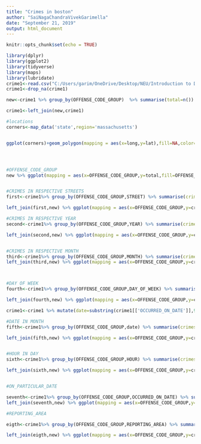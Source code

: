 ---
title: "Crimes in boston"
author: "SaiNagaChandraVivekGarimella"
date: "September 21, 2019"
output: html_document
---

```{r setup, include=FALSE}
knitr::opts_chunk$set(echo = TRUE)
```

```{r}
library(dplyr)
library(ggplot2)
library(tidyverse)
library(maps)
library(lubridate)
crime1<-read.csv("C:/Users/garim/OneDrive/Desktop/NEU/Introduction to Data Management and Processing/data sets/crimes-in-boston/crime.csv")
crime1<-drop_na(crime1)

new<-crime1 %>% group_by(OFFENSE_CODE_GROUP)  %>% summarise(total=n()) %>% arrange(desc(total)) %>% top_n(5)

crime1<-left_join(new,crime1)

#locations
corners<-map_data('state',region='massachusetts')


ggplot(corners)+geom_polygon(mapping = aes(x=long,y=lat),fill=NA,color="black")+ geom_point(data = crime1,mapping = aes(x=Long,y=Lat,color=OFFENSE_CODE_GROUP))+coord_cartesian(xlim = c(-71,-71.2) ,ylim=c(42.22, 42.37))+labs(title = 'Top 5 Crimes reported in Boston',fill='Types of crime',x='Longitude',y='Latitude')




#OFFENSE_CODE_GROUP
new %>% ggplot(mapping = aes(x=OFFENSE_CODE_GROUP,y=total,fill=OFFENSE_CODE_GROUP))+geom_bar(stat = 'identity')+coord_flip()+labs(title = 'Top 5 crimes reported in Boston',x='Crime',y='number of incidents reported',fill='Crime')+geom_text(aes(x=OFFENSE_CODE_GROUP,y=total+6000,label = round(total, 2)))


#CRIMES IN RESPECTIVE STREETS
first<-crime1%>% group_by(OFFENSE_CODE_GROUP,STREET) %>% summarise(crimes_in_respective_streets=n()) %>% arrange(desc(crimes_in_respective_streets)) %>% group_by(OFFENSE_CODE_GROUP) %>% top_n(5)

left_join(first,new) %>% ggplot(mapping = aes(x=OFFENSE_CODE_GROUP,y=crimes_in_respective_streets,fill=STREET))+geom_bar(stat = 'identity',position = 'dodge')+coord_flip()+labs(title = 'Streets in which each of the top-5 crimes is frequently reported',x='Street',y='Number of incidents reported')+geom_text(aes(x=OFFENSE_CODE_GROUP,y=crimes_in_respective_streets+150,label = round(crimes_in_respective_streets, 2)), position = position_dodge(0.9),vjust = 0.5)

#CRIMES IN RESPECTIVE YEAR
second<-crime1%>% group_by(OFFENSE_CODE_GROUP,YEAR) %>% summarise(crimes_in_respective_year=n()) %>% arrange(desc(crimes_in_respective_year)) %>% group_by(OFFENSE_CODE_GROUP) %>% top_n(5)

left_join(second,new) %>% ggplot(mapping = aes(x=OFFENSE_CODE_GROUP,y=crimes_in_respective_year,fill=as.factor(YEAR)))+geom_bar(stat = 'identity',position = 'dodge')+coord_flip()+labs(fill='YEAR')+labs(title = 'Change in number of incidents of each crime',x='Crime',y='number of incidents reported',fill='Crime')+geom_text(aes(x=OFFENSE_CODE_GROUP,y=crimes_in_respective_year+500,label = round(crimes_in_respective_year, 2)),, position = position_dodge(0.9),vjust = 0.5)


#CRIMES IN RESPECTIVE MONTH
third<-crime1%>% group_by(OFFENSE_CODE_GROUP,MONTH) %>% summarise(crimes_in_respective_month=n()) %>% arrange(desc(crimes_in_respective_month)) %>% group_by(OFFENSE_CODE_GROUP) %>% top_n(3)
left_join(third,new) %>% ggplot(mapping = aes(x=OFFENSE_CODE_GROUP,y=crimes_in_respective_month,fill=as.factor(MONTH)))+geom_bar(stat = 'identity',position = 'dodge')+coord_flip()+labs(fill='MONTHS IN AN YEAR',x='Month',y='Numbe of crimes reported',title = 'Months in which each of Top-5 crimes is frequently reported')+geom_text(aes(x=OFFENSE_CODE_GROUP,y=crimes_in_respective_month+250,label = round(crimes_in_respective_month, 2)), position = position_dodge(0.9),vjust = 0.5)



#DAY OF WEEK
fourth<-crime1%>% group_by(OFFENSE_CODE_GROUP,DAY_OF_WEEK) %>% summarise(crimes_in_respective_day_of_week=n()) %>% arrange(desc(crimes_in_respective_day_of_week)) %>% group_by(OFFENSE_CODE_GROUP) %>% top_n(3)

left_join(fourth,new) %>% ggplot(mapping = aes(x=OFFENSE_CODE_GROUP,y=crimes_in_respective_day_of_week,fill=as.factor(DAY_OF_WEEK)))+geom_bar(stat = 'identity',position = 'dodge')+coord_flip()+labs(fill='DAY OF WEEK')+labs(fill='Day in a week',x='Crime',y='Numbe of crimes reported')+geom_text(aes(x=OFFENSE_CODE_GROUP,y=crimes_in_respective_day_of_week+500,label = round(crimes_in_respective_day_of_week, 2)), position = position_dodge(0.9),vjust = 0.5)

crime1<-crime1 %>% mutate(date=substring(crime1[['OCCURRED_ON_DATE']],9,10))

#DATE IN MONTH
fifth<-crime1%>% group_by(OFFENSE_CODE_GROUP,date) %>% summarise(crimes_in_respective_date_in_month=n()) %>% arrange(desc(crimes_in_respective_date_in_month)) %>% group_by(OFFENSE_CODE_GROUP) %>% top_n(3)

left_join(fifth,new) %>% ggplot(mapping = aes(x=OFFENSE_CODE_GROUP,y=crimes_in_respective_date_in_month,fill=as.factor(date)))+geom_bar(stat = 'identity',position = 'dodge')+coord_flip()+labs(title='Dates on which most number of Top-5 crimes reported',x='Crime',y='Number of crimes reported',fill='DATE IN MONTH')+geom_text(aes(x=OFFENSE_CODE_GROUP,y=crimes_in_respective_date_in_month+100,label = round(crimes_in_respective_date_in_month, 2)), position = position_dodge(0.9),vjust = 0.5)


#HOUR IN DAY
sixth<-crime1%>% group_by(OFFENSE_CODE_GROUP,HOUR) %>% summarise(crimes_in_respective_hour_in_day=n()) %>% arrange(desc(crimes_in_respective_hour_in_day)) %>% group_by(OFFENSE_CODE_GROUP) %>% top_n(3)

left_join(sixth,new) %>% ggplot(mapping = aes(x=OFFENSE_CODE_GROUP,y=crimes_in_respective_hour_in_day,fill=as.factor(HOUR)))+geom_bar(stat = 'identity',position = 'dodge')+coord_flip()+labs(fill='HOUR IN DAY',x='Crime',y='Number of incidents reported',title='Hour of a day in which each of Top-5 crimes has occurred')+geom_text(aes(x=OFFENSE_CODE_GROUP,y=crimes_in_respective_hour_in_day+150,label = round(crimes_in_respective_hour_in_day, 2)), position = position_dodge(0.9),vjust = 0.5)


#ON_PARTICULAR_DATE

seventh<-crime1%>% group_by(OFFENSE_CODE_GROUP,OCCURRED_ON_DATE) %>% summarise(crimes_on_particular_day=n()) %>% arrange(desc(crimes_on_particular_day)) %>% group_by(OFFENSE_CODE_GROUP) %>% top_n(3)
left_join(seventh,new) %>% ggplot(mapping = aes(x=OFFENSE_CODE_GROUP,y=crimes_on_particular_day,fill=as.factor(OCCURRED_ON_DATE)))+geom_bar(stat = 'identity',position = 'dodge')+coord_flip()+labs(fill='Secific Date ',x='Crime',y='Number of incidents reported',title = 'Specific date on which each of top-5 crimes has frequently occurred')+geom_text(aes(x=OFFENSE_CODE_GROUP,y=crimes_on_particular_day+0.2,label = round(crimes_on_particular_day, 2)), position = position_dodge(0.9),vjust = 0.5)

#REPORTING_AREA

eigth<-crime1%>% group_by(OFFENSE_CODE_GROUP,REPORTING_AREA) %>% summarise(crimes_reporting_area=n()) %>% arrange(desc(crimes_reporting_area)) %>% group_by(OFFENSE_CODE_GROUP) %>% top_n(3)

left_join(eigth,new) %>% ggplot(mapping = aes(x=OFFENSE_CODE_GROUP,y=crimes_reporting_area,fill=as.factor(REPORTING_AREA)))+geom_bar(stat = 'identity',position = 'dodge')+coord_flip()+labs(fill='UCR PART',x='Crime',y='Number of incidents reported',title = 'Different UCR categories of crimes reported')+geom_text(aes(x=OFFENSE_CODE_GROUP,y=crimes_reporting_area+50,label = round(crimes_reporting_area, 2)), position = position_dodge(0.9),vjust = 0.5)




```


